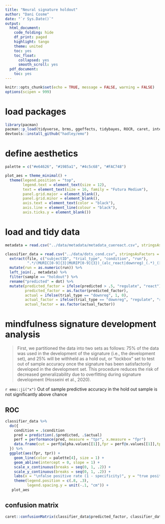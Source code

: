 ```yaml
---
title: "Neural signature holdout"
author: "Dani Cosme"
date: "`r Sys.Date()`"
output:
  html_document:
    code_folding: hide
    df_print: paged
    highlight: tango
    theme: united
    toc: yes
    toc_float:
      collapsed: yes
      smooth_scroll: yes
  pdf_document:
    toc: yes
---
```


```r
knitr::opts_chunk$set(echo = TRUE, message = FALSE, warning = FALSE)
options(scipen = 999)
```

# load packages
```r
library(pacman)
pacman::p_load(tidyverse, brms, ggeffects, tidybayes, ROCR, caret, interactions, install = TRUE)
devtools::install_github("hadley/emo")
```

# define aesthetics
```r
palette = c("#e64626", "#1985a1", "#4c5c68", "#FAC748")

plot_aes = theme_minimal() +
  theme(legend.position = "top",
        legend.text = element_text(size = 12),
        text = element_text(size = 16, family = "Futura Medium"),
        panel.grid.major = element_blank(),
        panel.grid.minor = element_blank(),
        axis.text = element_text(color = "black"),
        axis.line = element_line(colour = "black"),
        axis.ticks.y = element_blank())
```

# load and tidy data {.tabset}
```r
metadata = read.csv("../data/metadata/metadata_cuereact.csv", stringsAsFactors = FALSE)

classifier_data = read.csv("../data/dots_cond.csv", stringsAsFactors = FALSE) %>%
  extract(file, c("subjectID", "trial_type", "condition", "run"),
          ".*/(MURIC[0-9]{3}|MURIP[0-9]{3})_(alc_react|downreg)_(.*)_([1-4]{1})") %>%
  mutate(run = as.numeric(run)) %>%
  left_join(., metadata) %>%
  filter(sample == "holdout") %>%
  rename("predicted" = dot) %>%
  mutate(predicted_factor = ifelse(predicted > .5, "regulate", "react"),
         predicted_factor = as.factor(predicted_factor),
         actual = ifelse(trial_type == "downreg", 1, 0),
         actual_factor = ifelse(trial_type == "downreg", "regulate", "react"),
         actual_factor = as.factor(actual_factor))
```

# mindfulness signature development analysis

> First, we partitioned the data into two sets as follows: 75% of the data was used in the development of the signature (i.e., the development set), and 25% will be withheld as a hold out, or “lockbox” set to test out of sample accuracy once the signature has been satisfactorily developed in the development set. This procedure reduces the risk of decreased generalizability due to overfitting during signature development (Hosseini et al., 2020). 

`r emo::ji("x")` Out of sample predictive accuracy in the hold out sample is not significantly above chance

## ROC 
```r
classifier_data %>%
  do({
    condition = .$condition
    pred = prediction(.$predicted, .$actual)
    perf = performance(pred, measure = "tpr", x.measure = "fpr")
    data.frame(cut = perf@alpha.values[[1]],fpr = perf@x.values[[1]],tpr = perf@y.values[[1]])
  }) %>%
  ggplot(aes(fpr, tpr)) +
    geom_line(color = palette[4], size = 1) +
    geom_abline(intercept = 0, slope = 1) +
    scale_x_continuous(breaks = seq(0, 1, .2)) +
    scale_y_continuous(breaks = seq(0, 1, .2)) +
    labs(x = "\nfalse positive rate (1 - specificity)", y = "true positive rate (sensitivity)\n") +
    theme(legend.position = c(.8, .3),
          legend.spacing.y = unit(-.1, "cm")) +
   plot_aes
```

## confusion matrix

```r
caret::confusionMatrix(classifier_data$predicted_factor, classifier_data$actual_factor)
```
